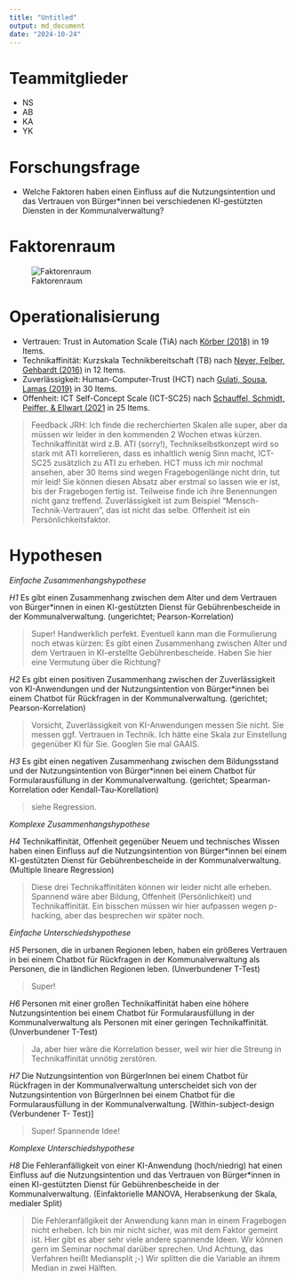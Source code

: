 ```yaml
---
title: "Untitled"
output: md_document
date: "2024-10-24"
---
```


# Teammitglieder
* NS
* AB
* KA
* YK

# Forschungsfrage
* Welche Faktoren haben einen Einfluss auf die Nutzungsintention und das Vertrauen von Bürger*innen bei verschiedenen KI-gestützten Diensten in der Kommunalverwaltung?


# Faktorenraum
![Faktorenraum](readme_files/Faktorenraum_Gruppe 1.png)


# Operationalisierung

* Vertrauen: Trust in Automation Scale (TiA) nach [Körber (2018)](https://link.springer.com/chapter/10.1007/978-3-319-96074-6_2 "Körber, M.(2018. Theoretical Considerations and Development of a Questionnaire to Measure Trust in Automation. In: Proceedings of the 20th Congress of the International Ergonomics Association (IEA 2018), Springer, Cham.") in 19 Items.
* Technikaffinität: Kurzskala Technikbereitschaft (TB) nach [Neyer, Felber, Gehbardt (2016)](https://doi.org/10.6102/zis244 "Neyer, F. J., Felber, J., & Gebhardt, C.(2016)") in 12 Items.
* Zuverlässigkeit: Human-Computer-Trust (HCT) nach [Gulati, Sousa, Lamas (2019)](https://doi.org/10.1080/0144929X.2019.1656779 "Gulati, S., Sousa, S., Lamas, D.(2019)") in 30 Items. 
* Offenheit: ICT Self-Concept Scale (ICT-SC25) nach [Schauffel, Schmidt, Peiffer, & Ellwart (2021](https://doi.org/10.6102/zis308_exz "Schauffel, N., Schmidt, I., Peiffer, H., & Ellwart, T.(2021)") in 25 Items.

> Feedback JRH: Ich finde die recherchierten Skalen alle super, aber da müssen wir leider in den kommenden 2 Wochen etwas kürzen. Technikaffinität wird z.B. ATI (sorry!), Technikselbstkonzept wird so stark mit ATI korrelieren, dass es inhaltlich wenig Sinn macht, ICT-SC25 zusätzlich zu ATI zu erheben. HCT muss ich mir nochmal ansehen, aber 30 Items sind wegen Fragebogenlänge nicht drin, tut mir leid! Sie können diesen Absatz aber erstmal so lassen wie er ist, bis der Fragebogen fertig ist. Teilweise finde ich ihre Benennungen nicht ganz treffend. Zuverlässigkeit ist zum Beispiel "Mensch-Technik-Vertrauen", das ist nicht das selbe. Offenheit ist ein Persönlichkeitsfaktor. 

# Hypothesen

*Einfache Zusammenhangshypothese*

*H1* Es gibt einen Zusammenhang zwischen dem Alter und dem Vertrauen von Bürger*innen in einen KI-gestützten Dienst für Gebührenbescheide in der Kommunalverwaltung. (ungerichtet; Pearson-Korrelation)

> Super! Handwerklich perfekt. Eventuell kann man die Formulierung noch etwas kürzen: Es gibt einen Zusammenhang zwischen Alter und dem Vertrauen in KI-erstellte Gebührenbescheide. Haben Sie hier eine Vermutung über die Richtung?

*H2* Es gibt einen positiven Zusammenhang zwischen der Zuverlässigkeit von KI-Anwendungen und der Nutzungsintention von Bürger*innen bei einem Chatbot für Rückfragen in der Kommunalverwaltung. (gerichtet; Pearson-Korrelation)

> Vorsicht, Zuverlässigkeit von KI-Anwendungen messen Sie nicht. Sie messen ggf. Vertrauen in Technik. Ich hätte eine Skala zur Einstellung gegenüber KI für Sie. Googlen Sie mal GAAIS. 

*H3* Es gibt einen negativen Zusammenhang zwischen dem Bildungsstand und der Nutzungsintention von Bürger*innen bei einem Chatbot für Formularausfüllung in der Kommunalverwaltung. (gerichtet; Spearman-Korrelation oder Kendall-Tau-Korellation)

> siehe Regression.

*Komplexe Zusammenhangshypothese*

*H4* Technikaffinität, Offenheit gegenüber Neuem und technisches Wissen haben einen Einfluss auf die Nutzungsintention von Bürger*innen bei einem KI-gestützten Dienst für Gebührenbescheide in der Kommunalverwaltung. (Multiple lineare Regression)

> Diese drei Technikaffinitäten können wir leider nicht alle erheben. Spannend wäre aber Bildung, Offenheit (Persönlichkeit) und Technikaffinität. Ein bisschen müssen wir hier aufpassen wegen p-hacking, aber das besprechen wir später noch. 

*Einfache Unterschiedshypothese*

*H5* Personen, die in urbanen Regionen leben, haben ein größeres Vertrauen in bei einem Chatbot für Rückfragen in der Kommunalverwaltung als Personen, die in ländlichen Regionen leben. (Unverbundener T-Test)

> Super!

*H6* Personen mit einer großen Technikaffinität haben eine höhere Nutzungsintention bei einem Chatbot für Formularausfüllung in der Kommunalverwaltung als Personen mit einer geringen Technikaffinität. (Unverbundener T-Test)

> Ja, aber hier wäre die Korrelation besser, weil wir hier die Streung in Technikaffinität unnötig zerstören. 

*H7*  Die Nutzungsintention von BürgerInnen bei einem Chatbot für Rückfragen in der Kommunalverwaltung unterscheidet sich von der Nutzungsintention von BürgerInnen bei einem Chatbot für die Formularausfüllung in der Kommunalverwaltung. [Within-subject-design (Verbundener T- Test)]

> Super! Spannende Idee! 

*Komplexe Unterschiedshypothese*

*H8* Die Fehleranfälligkeit von einer KI-Anwendung (hoch/niedrig) hat einen Einfluss auf die Nutzungsintention und das Vertrauen von Bürger*innen in einen KI-gestützten Dienst für Gebührenbescheide in der Kommunalverwaltung. (Einfaktorielle MANOVA, Herabsenkung der Skala, medialer Split)

> Die Fehleranfällgikeit der Anwendung kann man in einem Fragebogen nicht erheben. Ich bin mir nicht sicher, was mit dem Faktor gemeint ist. Hier gibt es aber sehr viele andere spannende Ideen. Wir können gern im Seminar nochmal darüber sprechen. Und Achtung, das Verfahren heißt Mediansplit ;-) Wir splitten die die Variable an ihrem Median in zwei Hälften. 

